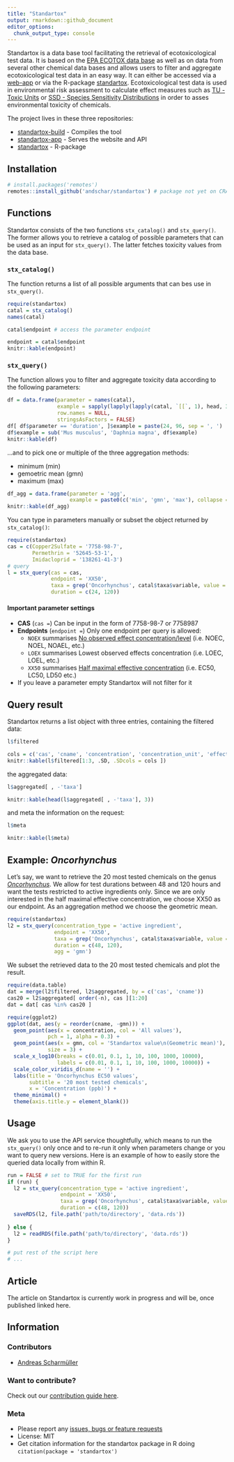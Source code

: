 ```yaml
---
title: "Standartox"
output: rmarkdown::github_document
editor_options: 
  chunk_output_type: console
---
```


Standartox is a data base tool facilitating the retrieval of ecotoxicological test data. It is based on the [EPA ECOTOX data base](https://cfpub.epa.gov/ecotox/) as well as on data from several other chemical data bases and allows users to filter and aggregate ecotoxicological test data in an easy way. It can either be accessed via a [web-app](http://standartox.uni-landau.de/) or via the R-package [standartox](https://github.com/andschar/standartox). Ecotoxicological test data is used in environmental risk assessment to calculate effect measures such as [TU - Toxic Units](https://en.wikipedia.org/wiki/Toxic_unit) or [SSD - Species Sensitivity Distributions](https://edild.github.io/ssd/) in order to asses environmental toxicity of chemicals.

The project lives in these three repositories:

  - [standartox-build](https://github.com/andschar/standartox-build) - Compiles the tool
  - [standartox-app](https://github.com/andschar/standartox-app) - Serves the website and API
  - [standartox](https://github.com/andschar/standartox) - R-package

## Installation

```r
# install.packages('remotes')
remotes::install_github('andschar/standartox') # package not yet on CRAN
```

## Functions

Standartox consists of the two functions `stx_catalog()` and `stx_query()`. The former allows you to retrieve a catalog of possible parameters that can be used as an input for `stx_query()`. The latter fetches toxicity values from the data base.

### `stx_catalog()`

The function returns a list of all possible arguments that can bes use in `stx_query()`.

```r
require(standartox)
catal = stx_catalog()
names(catal)
```

```r
catal$endpoint # access the parameter endpoint
```

```r
endpoint = catal$endpoint
knitr::kable(endpoint)
```

### `stx_query()`

The function allows you to filter and aggregate toxicity data according to the following parameters:

```r
df = data.frame(parameter = names(catal),
                example = sapply(lapply(lapply(catal, `[[`, 1), head, 3), paste0, collapse = ', '),
                row.names = NULL,
                stringsAsFactors = FALSE)
df[ df$parameter == 'duration', ]$example = paste(24, 96, sep = ', ')
df$example = sub('Mus musculus', 'Daphnia magna', df$example)
knitr::kable(df)
```

...and to pick one or multiple of the three aggregation methods:

- minimum (min)
- gemoetric mean (gmn)
- maximum (max)

```r
df_agg = data.frame(parameter = 'agg',
                    example = paste0(c('min', 'gmn', 'max'), collapse = ', '))
knitr::kable(df_agg)
```

You can type in parameters manually or subset the object returned by `stx_catalog()`:

```r
require(standartox)
cas = c(Copper2Sulfate = '7758-98-7',
        Permethrin = '52645-53-1',
        Imidacloprid = '138261-41-3')
# query
l = stx_query(cas = cas,
              endpoint = 'XX50',
              taxa = grep('Oncorhynchus', catal$taxa$variable, value = TRUE), # fish genus
              duration = c(24, 120))
```

#### Important parameter settings

- __CAS__ (`cas =`) Can be input in the form of 7758-98-7 or 7758987
- __Endpoints__ (`endpoint =`) Only one endpoint per query is allowed:
    - `NOEX` summarises [No observed effect concentration/level](https://en.wikipedia.org/wiki/No-observed-adverse-effect_level) (i.e. NOEC, NOEL, NOAEL, etc.)
    - `LOEX` summarises Lowest observed effects concentration (i.e. LOEC, LOEL, etc.)
    - `XX50` summarises [Half maximal effective concentration](https://en.wikipedia.org/wiki/EC50) (i.e. EC50, LC50, LD50 etc.)
- If you leave a parameter empty Standartox will not filter for it

## Query result

Standartox returns a list object with three entries, containing the filtered data:

```r
l$filtered
```

```r
cols = c('cas', 'cname', 'concentration', 'concentration_unit', 'effect', 'endpoint')
knitr::kable(l$filtered[1:3, .SD, .SDcols = cols ])
```

the aggregated data:

```r
l$aggregated[ , -'taxa']
```

```r
knitr::kable(head(l$aggregated[ , -'taxa'], 3))
```

and meta the information on the request:

```r
l$meta
```

```r
knitr::kable(l$meta)
```

## Example: _Oncorhynchus_

Let's say, we want to retrieve the 20 most tested chemicals on the genus _[Oncorhynchus](https://en.wikipedia.org/wiki/Oncorhynchus)_. We allow for test durations between 48 and 120 hours and want the tests restricted to active ingredients only. Since we are only interested in the half maximal effective concentration, we choose XX50 as our endpoint. As an aggregation method we choose the geometric mean.

```r
require(standartox)
l2 = stx_query(concentration_type = 'active ingredient',
               endpoint = 'XX50',
               taxa = grep('Oncorhynchus', catal$taxa$variable, value = TRUE), # fish genus
               duration = c(48, 120),
               agg = 'gmn')
```

We subset the retrieved data to the 20 most tested chemicals and plot the result.

```r
require(data.table)
dat = merge(l2$filtered, l2$aggregated, by = c('cas', 'cname'))
cas20 = l2$aggregated[ order(-n), cas ][1:20]
dat = dat[ cas %in% cas20 ]
```

```r
require(ggplot2)
ggplot(dat, aes(y = reorder(cname, -gmn))) +
  geom_point(aes(x = concentration, col = 'All values'),
             pch = 1, alpha = 0.3) +
  geom_point(aes(x = gmn, col = 'Standartox value\n(Geometric mean)'),
             size = 3) +
  scale_x_log10(breaks = c(0.01, 0.1, 1, 10, 100, 1000, 10000),
                labels = c(0.01, 0.1, 1, 10, 100, 1000, 10000)) +
  scale_color_viridis_d(name = '') +
  labs(title = 'Oncorhynchus EC50 values',
       subtitle = '20 most tested chemicals',
       x = 'Concentration (ppb)') +
  theme_minimal() +
  theme(axis.title.y = element_blank())
```

## Usage

We ask you to use the API service thoughtfully, which means to run the `stx_query()` only once and to re-run it only when parameters change or you want to query new versions. Here is an example of how to easily store the queried data locally from within R.

```r
run = FALSE # set to TRUE for the first run
if (run) {
  l2 = stx_query(concentration_type = 'active ingredient',
                 endpoint = 'XX50',
                 taxa = grep('Oncorhynchus', catal$taxa$variable, value = TRUE), # fish genus
                 duration = c(48, 120))
  saveRDS(l2, file.path('path/to/directory', 'data.rds'))
  
} else {
  l2 = readRDS(file.path('path/to/directory', 'data.rds'))
}

# put rest of the script here
# ...
```

## Article

The article on Standartox is currently work in progress and will be, once published linked here.

## Information

### Contributors
    
  - [Andreas Scharmüller](https://andschar.github.io)
  
### Want to contribute?

Check out our [contribution guide here](https://github.com/andschar/standartox/blob/master/CONTRIBUTING.md).

### Meta

  - Please report any [issues, bugs or feature requests](https://github.com/andschar/standartox/issues)
  - License: MIT
  - Get citation information for the standartox package in R doing `citation(package = 'standartox')`




























